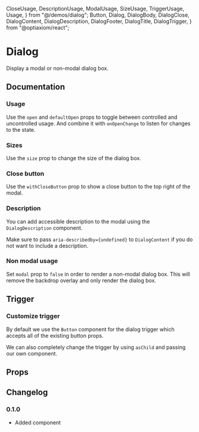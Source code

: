   CloseUsage,
  DescriptionUsage,
  ModalUsage,
  SizeUsage,
  TriggerUsage,
  Usage,
} from "@/demos/dialog";
  Button,
  Dialog,
  DialogBody,
  DialogClose,
  DialogContent,
  DialogDescription,
  DialogFooter,
  DialogTitle,
  DialogTrigger,
} from "@optiaxiom/react";

# Dialog

Display a modal or non-modal dialog box.

## Documentation

### Usage

Use the `open` and `defaultOpen` props to toggle between controlled and uncontrolled usage. And combine it with `onOpenChange` to listen for changes to the state.

<Demo component={Usage} />

### Sizes

Use the `size` prop to change the size of the dialog box.

<Demo meta="/size={size}/" component={SizeUsage} />

### Close button

Use the `withCloseButton` prop to show a close button to the top right of the modal.

<Demo meta="/withCloseButton/" component={CloseUsage} />

### Description

You can add accessible description to the modal using the `DialogDescription` component.

Make sure to pass `aria-describedby={undefined}` to `DialogContent` if you do not want to include a description.

<Demo meta="/DialogDescription/" component={DescriptionUsage} />

### Non modal usage

Set `modal` prop to `false` in order to render a non-modal dialog box. This will remove the backdrop overlay and only render the dialog box.

<Demo meta="/modal={modal}/" component={ModalUsage} />

## Trigger

### Customize trigger

By default we use the `Button` component for the dialog trigger which accepts all of the existing button props.

We can also completely change the trigger by using `asChild` and passing our own component.

<Demo component={TriggerUsage} />

## Props

<PropsTable component={Dialog} base={false} />

<PropsTable component={DialogTrigger} base={Button} />

<PropsTable component={DialogContent} />

<PropsTable component={DialogTitle} />

<PropsTable component={DialogDescription} />

<PropsTable component={DialogBody} />

<PropsTable component={DialogFooter} />

<PropsTable component={DialogClose} base={Button} />

## Changelog

### 0.1.0

- Added component
